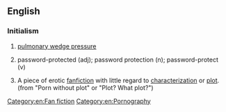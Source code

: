 ==English==

===Initialism===
{{rfc-header|Initialism}}
{{head|en|initialism}}

# {{context|medicine|lang=en}} [[w:pulmonary wedge pressure|pulmonary wedge pressure]]
# {{context|computing|lang=en}} password-protected (adj); password protection (n); password-protect (v)
# {{context|fandom|lang=en}} A piece of erotic [[fanfiction]] with little regard to [[characterization]] or [[plot]]. (from "Porn without plot" or "Plot? What plot?")

[[Category:en:Fan fiction]]
[[Category:en:Pornography]]